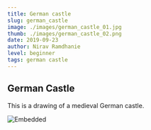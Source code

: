 ```yaml
---
title: German castle
slug: german_castle
image: ./images/german_castle_01.jpg
thumb: ./images/german_castle_02.png
date: 2019-09-23
author: Nirav Ramdhanie
level: beginner
tags: german castle
---
```


## German Castle

This is a drawing of a medieval German castle.

![Embedded](./images/german_castle_02.png)
